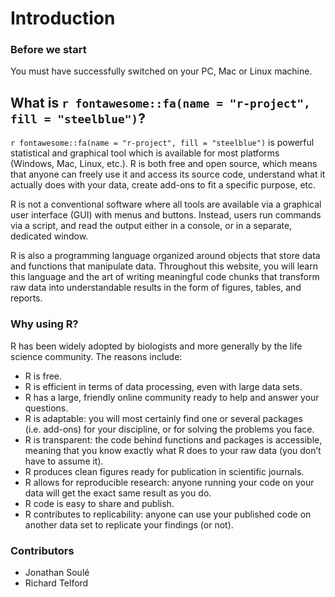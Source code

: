 # Introduction

### Before we start {- .facta .toc-ignore}

You must have successfully switched on your PC, Mac or Linux machine. 

## What is `r fontawesome::fa(name = "r-project", fill = "steelblue")`?

`r fontawesome::fa(name = "r-project", fill = "steelblue")` is powerful statistical and graphical tool which is available for most platforms (Windows, Mac, Linux, etc.). 
R is both free and open source, which means that anyone can freely use it and access its source code, understand what it actually does with your data, create add-ons to fit a specific purpose, etc.  

R is not a conventional software where all tools are available via a graphical user interface (GUI) with menus and buttons. 
Instead, users run commands via a script, and read the output either in a console, or in a separate, dedicated window.  

R is also a programming language organized around objects that store data and functions that manipulate data. 
Throughout this website, you will learn this language and the art of writing meaningful code chunks that transform raw data into understandable results in the form of figures, tables, and reports.

### Why using R?

R has been widely adopted by biologists and more generally by the life science community. The reasons include:

+ R is free.
+ R is efficient in terms of data processing, even with large data sets. 
+ R has a large, friendly online community ready to help and answer your questions.
+ R is adaptable: you will most certainly find one or several packages (i.e. add-ons) for your discipline, or for solving the problems you face.
+ R is transparent: the code behind functions and packages is accessible, meaning that you know exactly what R does to your raw data (you don't have to assume it).
+ R produces clean figures ready for publication in scientific journals.
+ R allows for reproducible research: anyone running your code on your data will get the exact same result as you do. 
+ R code is easy to share and publish. 
+ R contributes to replicability: anyone can use your published code on another data set to replicate your findings (or not).

::: {.column-margin}
### Contributors {.unlisted .unnumbered}

-   Jonathan Soulé
-   Richard Telford
:::
